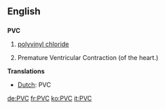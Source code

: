 ==English==
==={{initialism}}===
'''PVC'''

#{{organic compound}} [[polyvinyl chloride]]
#Premature Ventricular Contraction (of the heart.)
'''Translations'''
*[[Dutch]]: PVC

[[de:PVC]]
[[fr:PVC]]
[[ko:PVC]]
[[it:PVC]]